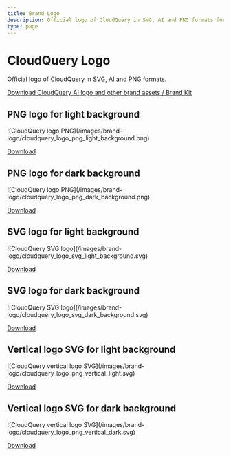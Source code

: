 ```yaml
---
title: Brand Logo
description: Official logo of CloudQuery in SVG, AI and PNG formats for press and other matters. Brand kit.
type: page
---
```


# CloudQuery Logo

Official logo of CloudQuery in SVG, AI and PNG formats.

[Download CloudQuery AI logo and other brand assets / Brand Kit](/images/brand-logo/brand_kit.zip)

## PNG logo for light background

<div className="bg-transparent dark:bg-gray-50 rounded-xl p-8 mt-4">
    ![CloudQuery logo PNG](/images/brand-logo/cloudquery_logo_png_light_background.png)
</div>

[Download](/images/brand-logo/cloudquery_logo_png_light_background.png)

## PNG logo for dark background

<div className="bg-gray-800 dark:bg-transparent rounded-xl p-8 mt-4">
    ![CloudQuery logo PNG](/images/brand-logo/cloudquery_logo_png_dark_background.png)
</div>

[Download](/images/brand-logo/cloudquery_logo_png_dark_background.png)

## SVG logo for light background

<div className="bg-transparent dark:bg-gray-50 rounded-xl p-8 mt-4">
    ![CloudQuery SVG logo](/images/brand-logo/cloudquery_logo_svg_light_background.svg)
</div>

[Download](/images/brand-logo/cloudquery_logo_svg_light_background.svg)

## SVG logo for dark background

<div className="bg-gray-800 dark:bg-transparent rounded-xl p-8 mt-4">
    ![CloudQuery SVG logo](/images/brand-logo/cloudquery_logo_svg_dark_background.svg)
</div>

[Download](/images/brand-logo/cloudquery_logo_svg_dark_background.svg)

## Vertical logo SVG for light background

<div className="bg-transparent dark:bg-gray-50 rounded-xl p-8 mt-4">
    ![CloudQuery vertical logo SVG](/images/brand-logo/cloudquery_logo_png_vertical_light.svg)
</div>

[Download](/images/brand-logo/cloudquery_logo_png_vertical_light.svg)

## Vertical logo SVG for dark background

<div className="bg-gray-800 dark:bg-transparent rounded-xl p-8 mt-4">
    ![CloudQuery vertical logo SVG](/images/brand-logo/cloudquery_logo_png_vertical_dark.svg)
</div>

[Download](/images/brand-logo/cloudquery_logo_png_vertical_dark.svg)
